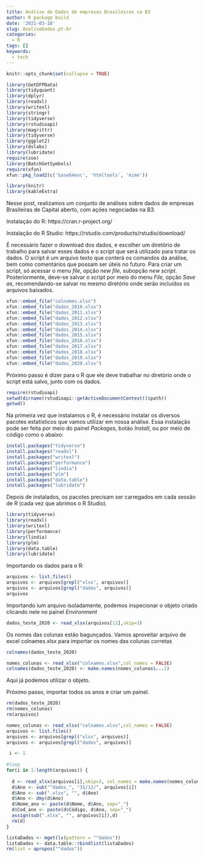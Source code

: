 ```yaml
---
title: Análise de Dados de empresas Brasileiras na B3
author: R package build
date: '2021-03-18'
slug: AnaliseDados.pt-br
categories:
  - R
tags: []
keywords:
  - tech
---
```


```r
knitr::opts_chunk$set(collapse = TRUE)
```

```r
library(GetDFPData)
library(tidyquant)
library(dplyr)
library(readxl)
library(writexl)
library(stringr)
library(tidyverse)
library(rstudioapi)
library(magrittr)
library(tidyverse)
library(ggplot2)
library(dslabs)
library(lubridate)
require(zoo)
library(BatchGetSymbols)
require(xfun)
xfun::pkg_load2(c('base64enc', 'htmltools', 'mime'))

library(knitr)
library(kableExtra)

```

Nesse post, realizamos um conjunto de análises sobre dados de empresas Brasileiras de Capital aberto, com ações negociadas na B3.


<!--more-->

Instalação do R:
https://cran.r-project.org/

Instalação do R Studio:
https://rstudio.com/products/rstudio/download/


É necessário fazer o download dos dados, e escolher um diretório de trabalho para salvar esses dados e o script que será utilizado para tratar os dados. O script é um arquivo texto que conterá os comandos da análise, bem como comentários que possam ser úteis no futuro. Para criar um script, só acessar o menu *file*, opção *new file*, subopção *new script*. Posteriormente, deve-se salvar o script por meio do menu *File*, opção *Save as*, recomendando-se salvar no mesmo diretório onde serão incluídos os arquivos baixados.


```r
xfun::embed_file("colnames.xlsx")
xfun::embed_file("dados_2010.xlsx")
xfun::embed_file("dados_2011.xlsx")
xfun::embed_file("dados_2012.xlsx")
xfun::embed_file("dados_2013.xlsx")
xfun::embed_file("dados_2014.xlsx")
xfun::embed_file("dados_2015.xlsx")
xfun::embed_file("dados_2016.xlsx")
xfun::embed_file("dados_2017.xlsx")
xfun::embed_file("dados_2018.xlsx")
xfun::embed_file("dados_2019.xlsx")
xfun::embed_file("dados_2020.xlsx")
```


Próximo passo é dizer para o R que ele deve trabalhar no diretório onde o script está salvo, junto com os dados.
```r
require(rstudioapi)
setwd(dirname(rstudioapi::getActiveDocumentContext()$path))
getwd()
```


Na primeira vez que instalamos o R, é necessário instalar os diversos pacotes estatísticos que vamos utilizar em nossa análise. Essa instalação pode ser feita por meio do painel *Packages*, botão *Install*, ou por meio de código como o abaixo: 
```r
install.packages("tidyverse")
install.packages("readxl")
install.packages("writexl")
install.packages("performance")
install.packages("lindia")
install.packages("plm")
install.packages("data.table")
install.packages("lubridate")
```

Depois de instalados, os pacotes precisam ser carregados em cada sessão de R (cada vez que abrimos o R Studio).

```r
library(tidyverse)
library(readxl)
library(writexl)
library(performance)
library(lindia)
library(plm)
library(data.table)
library(lubridate)
```



Importando os dados para o R:

```r
arquivos <- list.files()
arquivos <- arquivos[grepl("xlsx", arquivos)]
arquivos <- arquivos[grepl("dados", arquivos)]
arquivos
```

Importando ium arquivo isoladamente, podemos inspecionar o objeto criado clicando nele no painel *Environment*

```r
dados_teste_2020 <- read_xlsx(arquivos[11],skip=3)
```

Os nomes das colunas estão bagunçados. Vamos aproveitar arquivo de excel colnames.xlsx para importar os nomes das colunas corretas
```r
colnames(dados_teste_2020)
```


```r
nomes_colunas <- read_xlsx("colnames.xlsx",col_names = FALSE)
colnames(dados_teste_2020) <- make.names(nomes_colunas$...1)
```


Aqui já podemos utilizar o objeto.


Próximo passo, importar todos os anos e criar um painel. 


```r

rm(dados_teste_2020)
rm(nomes_colunas)
rm(arquivos)

nomes_colunas <- read_xlsx("colnames.xlsx",col_names = FALSE)
arquivos <- list.files()
arquivos <- arquivos[grepl("xlsx", arquivos)]
arquivos <- arquivos[grepl("dados", arquivos)]

 i <- 1
 
#loop 
for(i in 1:length(arquivos)) {
  
  d <- read_xlsx(arquivos[i],skip=3, col_names = make.names(nomes_colunas$...1))
  d$Ano <- sub("^dados_", "31/12/", arquivos[i])
  d$Ano <- sub(".xlsx", "", d$Ano)
  d$Ano <- dmy(d$Ano)
  d$Nome_ano <- paste(d$Nome, d$Ano, sep="_")
  d$Cod_ano <- paste(d$Código, d$Ano, sep="_")
  assign(sub(".xlsx", "", arquivos[i]),d)
  rm(d)
} 

listaDados <- mget(ls(pattern = "^dados"))
listaDados <- data.table::rbindlist(listaDados)
rm(list = apropos("^dados"))

```



